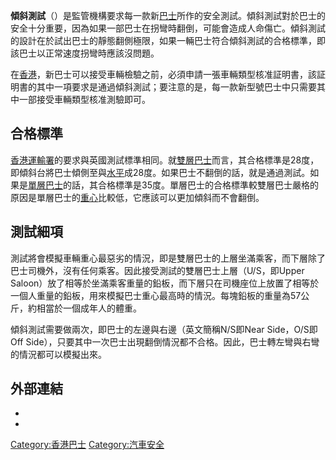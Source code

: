 {{Globalize|area=[[香港|香港]]|time=2018-10-06T07:25:27+00:00}}
'''傾斜測試'''（{{lang-en|Tilt Test}}）是監管機構要求每一款新[[巴士|巴士]]所作的安全測試。傾斜測試對於巴士的安全十分重要，因為如果一部巴士在拐彎時翻倒，可能會造成人命傷亡。傾斜測試的設計在於試出巴士的靜態翻側極限，如果一輛巴士符合傾斜測試的合格標準，即該巴士以正常速度拐彎時應該沒問題。

在[[香港|香港]]，新巴士可以接受車輛檢驗之前，必須申請一張車輛類型核准証明書，該証明書的其中一項要求是通過傾斜測試；要注意的是，每一款新型號巴士中只需要其中一部接受車輛類型核准測驗即可。

==合格標準==
[[香港運輸署|香港運輸署]]的要求與英國測試標準相同。就[[雙層巴士|雙層巴士]]而言，其合格標準是28度，即傾斜台將巴士傾側至與[[水平線|水平]]成28度。如果巴士不翻倒的話，就是通過測試。如果是[[單層巴士|單層巴士]]的話，其合格標準是35度。單層巴士的合格標準較雙層巴士嚴格的原因是單層巴士的[[重心|重心]]比較低，它應該可以更加傾斜而不會翻倒。

==測試細項==
測試將會模擬車輛重心最惡劣的情況，即是雙層巴士的上層坐滿乘客，而下層除了巴士司機外，沒有任何乘客。因此接受測試的雙層巴士上層（U/S，即Upper Saloon）放了相等於坐滿乘客重量的鉛板，而下層只在司機座位上放置了相等於一個人重量的鉛板，用來模擬巴士重心最高時的情況。每塊鉛板的重量為57公斤，約相當於一個成年人的體重。

傾斜測試需要做兩次，即巴士的左邊與右邊（英文簡稱N/S即Near Side，O/S即Off Side），只要其中一次巴士出現翻倒情況都不合格。因此，巴士轉左彎與右彎的情況都可以模擬出來。

==外部連結==
* {{cite web|url=http://www.td.gov.hk/tc/public_services/vehicle_examination/vehicle_examination/index.html|title=車輛檢驗|work=運輸署|quote=第4章：巴士檢驗|deadurl=yes|archiveurl=https://web.archive.org/web/20120716032118/http://www.td.gov.hk/tc/public_services/vehicle_examination/vehicle_examination/index.html|archivedate=2012年7月16日|df=|accessdate=2012年7月15日}}
* {{cite web|url=http://www.hkbf.org/t236762.htm|title=運輸署「巴士傾斜測試」問題|work=香港巴士論壇|date=2008-09-25}}

[[Category:香港巴士|Category:香港巴士]]
[[Category:汽車安全|Category:汽車安全]]